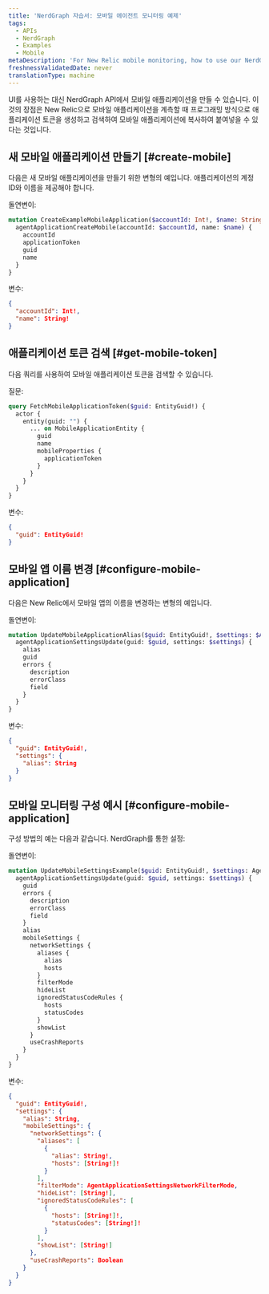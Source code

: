 ```yaml
---
title: 'NerdGraph 자습서: 모바일 에이전트 모니터링 예제'
tags:
  - APIs
  - NerdGraph
  - Examples
  - Mobile
metaDescription: 'For New Relic mobile monitoring, how to use our NerdGraph API to configure a mobile agent.'
freshnessValidatedDate: never
translationType: machine
---
```


UI를 사용하는 대신 NerdGraph API에서 모바일 애플리케이션을 만들 수 있습니다. 이것의 장점은 New Relic으로 모바일 애플리케이션을 계측할 때 프로그래밍 방식으로 애플리케이션 토큰을 생성하고 검색하여 모바일 애플리케이션에 복사하여 붙여넣을 수 있다는 것입니다.

## 새 모바일 애플리케이션 만들기 [#create-mobile]

다음은 새 모바일 애플리케이션을 만들기 위한 변형의 예입니다. 애플리케이션의 계정 ID와 이름을 제공해야 합니다.

돌연변이:

```graphql
mutation CreateExampleMobileApplication($accountId: Int!, $name: String!) {
  agentApplicationCreateMobile(accountId: $accountId, name: $name) {
    accountId
    applicationToken
    guid
    name
  }
}

```

변수:

```JSON
{
  "accountId": Int!,
  "name": String!
}

```

## 애플리케이션 토큰 검색 [#get-mobile-token]

다음 쿼리를 사용하여 모바일 애플리케이션 토큰을 검색할 수 있습니다.

질문:

```graphql
query FetchMobileApplicationToken($guid: EntityGuid!) {
  actor {
    entity(guid: "") {
      ... on MobileApplicationEntity {
        guid
        name
        mobileProperties {
          applicationToken
        }
      }
    }
  }
}
```

변수:

```JSON
{
  "guid": EntityGuid!
}
```

## 모바일 앱 이름 변경 [#configure-mobile-application]

다음은 New Relic에서 모바일 앱의 이름을 변경하는 변형의 예입니다.

돌연변이:

```graphql
mutation UpdateMobileApplicationAlias($guid: EntityGuid!, $settings: $AgentApplicationSettingsUpdateInput) {
  agentApplicationSettingsUpdate(guid: $guid, settings: $settings) {
    alias
    guid
    errors {
      description
      errorClass
      field
    }
  }
}
```

변수:

```JSON
{
  "guid": EntityGuid!,
  "settings": {
    "alias": String
  }
}
```

## 모바일 모니터링 구성 예시 [#configure-mobile-application]

구성 방법의 예는 다음과 같습니다. <InlinePopover type="mobile"/>NerdGraph를 통한 설정:

돌연변이:

```graphql
mutation UpdateMobileSettingsExample($guid: EntityGuid!, $settings: AgentApplicationSettingsUpdateInput!) {
  agentApplicationSettingsUpdate(guid: $guid, settings: $settings) {
    guid
    errors {
      description
      errorClass
      field
    }
    alias
    mobileSettings {
      networkSettings {
        aliases {
          alias
          hosts
        }
        filterMode
        hideList
        ignoredStatusCodeRules {
          hosts
          statusCodes
        }
        showList
      }
      useCrashReports
    }
  }
}
```

변수:

```JSON
{
  "guid": EntityGuid!,
  "settings": {
    "alias": String,
    "mobileSettings": {
      "networkSettings": {
        "aliases": [
          {
            "alias": String!,
            "hosts": [String!]!
          }
        ],
        "filterMode": AgentApplicationSettingsNetworkFilterMode,
        "hideList": [String!],
        "ignoredStatusCodeRules": [
          {
            "hosts": [String!]!,
            "statusCodes": [String!]!
          }
        ],
        "showList": [String!]
      },
      "useCrashReports": Boolean
    }
  }
}
```
